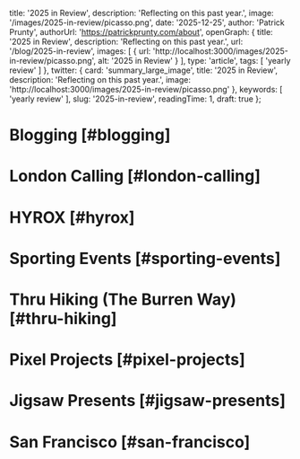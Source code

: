 
  title: '2025 in Review',
  description: 'Reflecting on this past year.',
  image: '/images/2025-in-review/picasso.png',
  date: '2025-12-25',
  author: 'Patrick Prunty',
  authorUrl: 'https://patrickprunty.com/about',
  openGraph: {
    title: '2025 in Review',
    description: 'Reflecting on this past year.',
    url: '/blog/2025-in-review',
    images: [
      {
        url: 'http://localhost:3000/images/2025-in-review/picasso.png',
        alt: '2025 in Review'
      }
    ],
    type: 'article',
    tags: [
      'yearly review'
    ]
  },
  twitter: {
    card: 'summary_large_image',
    title: '2025 in Review',
    description: 'Reflecting on this past year.',
    image: 'http://localhost:3000/images/2025-in-review/picasso.png'
  },
  keywords: [
    'yearly review'
  ],
  slug: '2025-in-review',
  readingTime: 1,
  draft: true
};


<Strava activityId="13459105961"/>


# Blogging [#blogging]

# London Calling [#london-calling]

# HYROX [#hyrox]

# Sporting Events [#sporting-events]

# Thru Hiking (The Burren Way) [#thru-hiking]

# Pixel Projects [#pixel-projects]

# Jigsaw Presents [#jigsaw-presents]

# San Francisco [#san-francisco]
